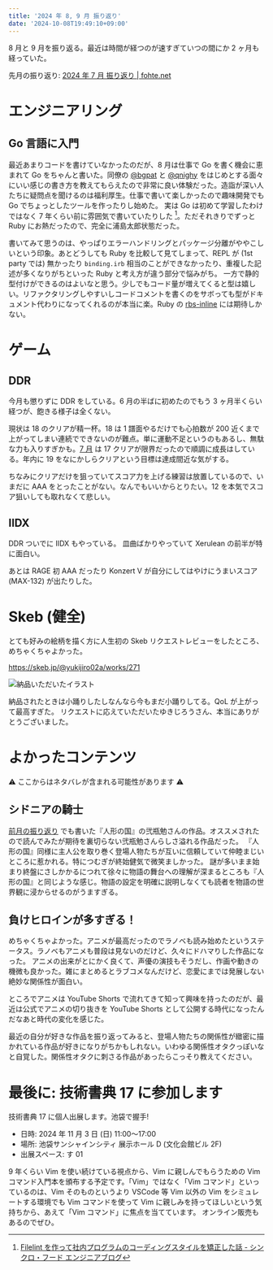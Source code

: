 ```yaml
---
title: '2024 年 8, 9 月 振り返り'
date: '2024-10-08T19:49:10+09:00'
---
```


8 月と 9 月を振り返る。最近は時間が経つのが速すぎていつの間にか 2 ヶ月も経っていた。

先月の振り返り: [2024 年 7 月 振り返り | fohte.net](/blog/posts/202407-review)

# エンジニアリング

## Go 言語に入門

最近あまりコードを書けていなかったのだが、8 月は仕事で Go を書く機会に恵まれて Go をちゃんと書いた。同僚の [@bgpat](https://github.com/bgpat) と [@qnighy](https://github.com/qnighy) をはじめとする面々にいい感じの書き方を教えてもらえたので非常に良い体験だった。造詣が深い人たちに疑問点を聞けるのは福利厚生。仕事で書いて楽しかったので趣味開発でも Go でちょっとしたツールを作ったりし始めた。
実は Go は初めて学習したわけではなく 7 年くらい前に雰囲気で書いていたりした [^filelint]。ただそれきりでずっと Ruby にお熱だったので、完全に浦島太郎状態だった。

[^filelint]: [Filelint を作って社内プログラムのコーディングスタイルを矯正した話 - シンクロ・フード エンジニアブログ](https://tech.synchro-food.co.jp/entry/2017/07/27/122956)

書いてみて思うのは、やっぱりエラーハンドリングとパッケージ分離がややこしいという印象。あとどうしても Ruby を比較して見てしまって、REPL が (1st party では) 無かったり `binding.irb` 相当のことができなかったり、重複した記述が多くなりがちといった Ruby と考え方が違う部分で悩みがち。
一方で静的型付けができるのはよいなと思う。少しでもコード量が増えてくると型は嬉しい。リファクタリングしやすいしコードコメントを書くのをサボっても型がドキュメント代わりになってくれるのが本当に楽。Ruby の [rbs-inline](https://github.com/soutaro/rbs-inline) には期待しかない。

# ゲーム

## DDR

今月も懲りずに DDR をしている。6 月の半ばに初めたのでもう 3 ヶ月半くらい経つが、飽きる様子は全くない。

現状は 18 のクリアが精一杯。18 は 1 譜面やるだけでも心拍数が 200 近くまで上がってしまい連続でできないのが難点。単に運動不足というのもあるし、無駄な力も入りすぎかも。[7 月](/blog/posts/202407-review) は 17 クリアが限界だったので順調に成長はしている。年内に 19 をなにかしらクリアという目標は達成間近な気がする。

<Mastodon url="https://social.fohte.net/users/fohte/statuses/113051193571083949" />
<Mastodon url="https://social.fohte.net/users/fohte/statuses/113055970423308338" />

ちなみにクリアだけを狙っていてスコア力を上げる練習は放置しているので、いまだに AAA をとったことがない。なんでもいいからとりたい。12 を本気でスコア狙いしても取れなくて悲しい。

## IIDX

DDR ついでに IIDX もやっている。
皿曲ばかりやっていて Xerulean の前半が特に面白い。

<Mastodon url="https://social.fohte.net/@fohte/113079667085355274" />

あとは RAGE 初 AAA だったり Konzert V が自分にしてはやけにうまいスコア (MAX-132) が出たりした。

<Mastodon url="https://social.fohte.net/users/fohte/statuses/113034403974970544" />
<Mastodon url="https://social.fohte.net/users/fohte/statuses/113022822005919828" />

# Skeb (健全)

とても好みの絵柄を描く方に人生初の Skeb リクエストレビューをしたところ、めちゃくちゃよかった。

https://skeb.jp/@yukijiro02a/works/271

![納品いただいたイラスト](https://assets.fohte.net/images/he9sT6QafHVMKXJkGXXLoo48JbY.png?w=800&h=541)

納品されたときは小踊りしたしなんなら今もまだ小踊りしてる。QoL が上がって最高すぎた。
リクエストに応えていただいたゆきじろうさん、本当にありがとうございました。

# よかったコンテンツ

⚠️ ここからはネタバレが含まれる可能性があります ⚠️

## シドニアの騎士

<CardLink href="https://amzn.to/4efxvIN" />

[前月の振り返り](/blog/posts/202407-review) でも書いた『人形の国』の弐瓶勉さんの作品。オススメされたので読んでみたが期待を裏切らない弐瓶勉さんらしさ溢れる作品だった。
『人形の国』同様に主人公を取り巻く登場人物たちが互いに信頼していて仲睦まじいところに惹かれる。特につむぎが終始健気で微笑ましかった。
謎が多いまま始まり終盤にさしかかるにつれて徐々に物語の舞台への理解が深まるところも『人形の国』と同じような感じ。物語の設定を明確に説明しなくても読者を物語の世界観に浸からせるのがうますぎる。

## 負けヒロインが多すぎる！

<CardLink href="https://amzn.to/3ZTmxUM" />

めちゃくちゃよかった。アニメが最高だったのでラノベも読み始めたというステータス。ラノベもアニメも普段は見ないのだけど、久々にドハマりした作品になった。
アニメの出来がとにかく良くて、声優の演技もそうだし、作画や動きの機微も良かった。雑にまとめるとラブコメなんだけど、恋愛にまでは発展しない絶妙な関係性が面白い。

ところでアニメは YouTube Shorts で流れてきて知って興味を持ったのだが、最近は公式でアニメの切り抜きを YouTube Shorts として公開する時代になったんだなあと時代の変化を感じた。

最近の自分が好きな作品を振り返ってみると、登場人物たちの関係性が緻密に描かれている作品が好きになりがちかもしれない。いわゆる関係性オタクっぽいなと自覚した。関係性オタクに刺さる作品があったらこっそり教えてください。

# 最後に: 技術書典 17 に参加します

<CardLink href="https://techbookfest.org/event/tbf17" />

技術書典 17 に個人出展します。池袋で握手!

- 日時: 2024 年 11 月 3 日 (日) 11:00〜17:00
- 場所: 池袋サンシャインシティ 展示ホール D (文化会館ビル 2F)
- 出展スペース: す 01

9 年くらい Vim を使い続けている視点から、Vim に親しんでもらうための Vim コマンド入門本を頒布する予定です。「Vim」ではなく「Vim コマンド」といっているのは、Vim そのものというより VSCode 等 Vim 以外の Vim をシミュレートする環境でも Vim コマンドを使って Vim に親しみを持ってほしいという気持ちから、あえて「Vim コマンド」に焦点を当てています。
オンライン販売もあるのでぜひ。
